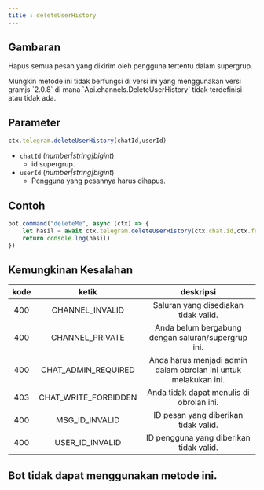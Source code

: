 ```yaml
---
title : deleteUserHistory
---
```



## Gambaran
Hapus semua pesan yang dikirim oleh pengguna tertentu dalam supergrup.

<Callout info="error" emoji="⚠️">
Mungkin metode ini tidak berfungsi di versi ini yang menggunakan versi gramjs `2.0.8` di mana `Api.channels.DeleteUserHistory` tidak terdefinisi atau tidak ada.
</Callout>

## Parameter
```ts
ctx.telegram.deleteUserHistory(chatId,userId)
```
- `chatId` (_number|string|bigint_)
    - id supergrup.
- `userId` (_number|string|bigint_)
    - Pengguna yang pesannya harus dihapus.

## Contoh
```ts highlight=2
bot.command("deleteMe", async (ctx) => {
    let hasil = await ctx.telegram.deleteUserHistory(ctx.chat.id,ctx.from.id)
    return console.log(hasil)
})
```
## Kemungkinan Kesalahan
| kode | ketik | deskripsi |
| :---: | :---: | :------:|
| 400 | CHANNEL_INVALID | Saluran yang disediakan tidak valid. |
| 400 | CHANNEL_PRIVATE | Anda belum bergabung dengan saluran/supergrup ini. |
| 400 | CHAT_ADMIN_REQUIRED | Anda harus menjadi admin dalam obrolan ini untuk melakukan ini. |
| 403 | CHAT_WRITE_FORBIDDEN | Anda tidak dapat menulis di obrolan ini. |
| 400 | MSG_ID_INVALID | ID pesan yang diberikan tidak valid.
| 400 | USER_ID_INVALID | ID pengguna yang diberikan tidak valid.

## Bot tidak dapat menggunakan metode ini.